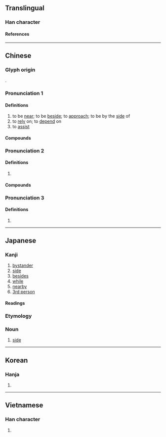 {{character info}}
==Translingual==

===Han character===
{{Han char|rn=9|rad=人|as=10|sn=12|four=20227|canj=OYBS|ids=⿰亻旁}}

====References====
{{Han ref|kx=0113.020|dkj=00948|dj=0240.120|hdz=10205.060|uh=508D}}

----

==Chinese==
{{zh-forms}}

===Glyph origin===
{{Han etym}}
{{Han compound|人|alt1=亻|旁|ls=psc|c1=s|c2=p}}.

===Pronunciation 1===
{{zh-pron
|m=bàng,bāng
|m_note=bāng - used in the sense “to approach” in words such as {{zh-l|*傍晚}} and {{zh-l|*傍午}} (standard in Taiwan)
|c=bong6
|h=pfs=
|md=
|mn=pn̄g/qz,xm,zz:pōng
|w=
|mc=2
|oc=1,2
|cat=v
}}

====Definitions====
{{zh-hanzi}}

# to be [[near]]; to be [[beside]]; to [[approach]]; to be by the [[side]] of
# to [[rely]] on; to [[depend]] on
# to [[assist]]

====Compounds====
{{zh-der|傍亮兒|傍今|傍午|傍晌|傍晚|傍黑兒|將傍|傍花隨柳|倚傍|依傍|傍門依戶|侵傍|傍柳隨花|傍人籬壁|依山傍水|偎傍|傍人門戶|傍個影兒|倚門傍戶|親傍|靠傍|輕偎低傍|近傍|傍河}}

===Pronunciation 2===
{{zh-pron
|m=páng
|c=pong4
|mc=1
|oc=2,1
|cat=n,a
}}

====Definitions====
{{zh-hanzi}}

# {{zh-obsolete}} {{zh-alt-form|旁|[[side]]; [[extensive]]; [[other]]}}

====Compounds====
{{zh-der|傍薄|傍門外道|傍觀|傍通|傍偟|傍門|傍牌|傍尊|傍生|傍妻|傍邊|傍排|傍人|樿傍|珠玉在傍|道傍李|道傍苦李}}

===Pronunciation 3===
{{zh-pron
|m=bēng
|cat=
}}

====Definitions====
{{zh-hanzi}}

# {{zh-only|傍傍}}

----

==Japanese==

===Kanji===
{{ja-kanji|grade=c|rs=人10}}

# [[bystander]]
# [[side]]
# [[besides]]
# [[while]]
# [[nearby]]
# [[3rd person]]

====Readings====
{{ja-readings
|goon=ぼう<ばう
|kanon=ほう<はう
|kun=かたわ-ら, そば-, そ-う
}}

===Etymology===
{{ja-kanjitab|そば|yomi=k}}

===Noun===
{{ja-noun|そば}}

# [[side]]
#: {{ja-usex|泣かないで。僕は'''傍'''にいるから。|なかないで。ぼく は '''そば''' に いる から。|Don't cry, for I am by your side.}}

----

==Korean==

===Hanja===
{{ko-hanja|hangeul=[[방]], [[팽]]|rv=bang, paeng|mr=pang, p'aeng}}

# {{rfdef|ko|sort=人10}}

----

==Vietnamese==

===Han character===
{{vi-readings|rs=人10|reading=[[bàng]], [[phành]], [[vàng]]}}

# {{rfdef|vi|sort=人10}}
